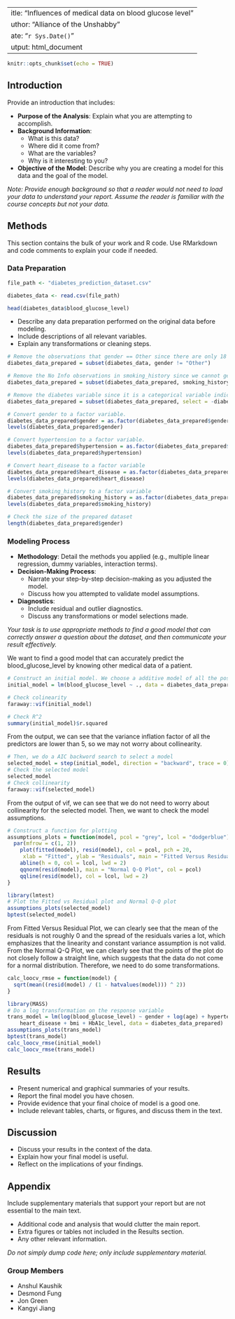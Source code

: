  ---
title: "Influences of medical data on blood glucose level"
author: "Alliance of the Unshabby"
date: "`r Sys.Date()`"
output: html_document
---

```r
knitr::opts_chunk$set(echo = TRUE)
```

## Introduction

Provide an introduction that includes:

- **Purpose of the Analysis**: Explain what you are attempting to accomplish.
- **Background Information**:
  - What is this data?
  - Where did it come from?
  - What are the variables?
  - Why is it interesting to you?
- **Objective of the Model**: Describe why you are creating a model for this data and the goal of the model.

*Note: Provide enough background so that a reader would not need to load your data to understand your report. Assume the reader is familiar with the course concepts but not your data.*

## Methods

This section contains the bulk of your work and R code. Use RMarkdown and code comments to explain your code if needed.

### Data Preparation

```r
file_path <- "diabetes_prediction_dataset.csv"

diabetes_data <- read.csv(file_path)

head(diabetes_data$blood_glucose_level)
```

- Describe any data preparation performed on the original data before modeling.
- Include descriptions of all relevant variables.
- Explain any transformations or cleaning steps.

```r
# Remove the observations that gender == Other since there are only 18 observations of that, which is a extremely small amount.
diabetes_data_prepared = subset(diabetes_data, gender != "Other")

# Remove the No Info observations in smoking_history since we cannot get smoking_history information from these observations.
diabetes_data_prepared = subset(diabetes_data_prepared, smoking_history != "No Info")

# Remove the diabetes variable since it is a categorical variable indicating the presence of diabetes, which is mainly determined by our response variable: blood_glucose_level. Thus, we don't want to include the diabetes variable as a predict variable.
diabetes_data_prepared = subset(diabetes_data_prepared, select = -diabetes)

# Convert gender to a factor variable.
diabetes_data_prepared$gender = as.factor(diabetes_data_prepared$gender)
levels(diabetes_data_prepared$gender)

# Convert hypertension to a factor variable.
diabetes_data_prepared$hypertension = as.factor(diabetes_data_prepared$hypertension)
levels(diabetes_data_prepared$hypertension)

# Convert heart_disease to a factor variable
diabetes_data_prepared$heart_disease = as.factor(diabetes_data_prepared$heart_disease)
levels(diabetes_data_prepared$heart_disease)

# Convert smoking_history to a factor variable
diabetes_data_prepared$smoking_history = as.factor(diabetes_data_prepared$smoking_history)
levels(diabetes_data_prepared$smoking_history)

# Check the size of the prepared dataset
length(diabetes_data_prepared$gender)
```

### Modeling Process

- **Methodology**: Detail the methods you applied (e.g., multiple linear regression, dummy variables, interaction terms).
- **Decision-Making Process**:
  - Narrate your step-by-step decision-making as you adjusted the model.
  - Discuss how you attempted to validate model assumptions.
- **Diagnostics**:
  - Include residual and outlier diagnostics.
  - Discuss any transformations or model selections made.

*Your task is to use appropriate methods to find a good model that can correctly answer a question about the dataset, and then communicate your result effectively.*

We want to find a good model that can accurately predict the blood_glucose_level by knowing other medical data of a patient.

```r
# Construct an initial model. We choose a additive model of all the possible predictors by multiple linear regression.
initial_model = lm(blood_glucose_level ~ ., data = diabetes_data_prepared)

# Check colinearity
faraway::vif(initial_model)

# Check R^2
summary(initial_model)$r.squared
```
From the output, we can see that the variance inflation factor of all the predictors are lower than 5, so we may not worry about collinearity.

```r
# Then, we do a AIC backword search to select a model
selected_model = step(initial_model, direction = "backward", trace = 0)
# Check the selected model
selected_model
# Check collinearity
faraway::vif(selected_model)
```
From the output of vif, we can see that we do not need to worry about collinearity for the selected model. Then, we want to check the model assumptions.

```r
# Construct a function for plotting
assumptions_plots = function(model, pcol = "grey", lcol = "dodgerblue") {
  par(mfrow = c(1, 2))
    plot(fitted(model), resid(model), col = pcol, pch = 20,
     xlab = "Fitted", ylab = "Residuals", main = "Fitted Versus Residuals Plot")
    abline(h = 0, col = lcol, lwd = 2)
    qqnorm(resid(model), main = "Normal Q-Q Plot", col = pcol)
    qqline(resid(model), col = lcol, lwd = 2)
}
```


```r
library(lmtest)
# Plot the Fitted vs Residual plot and Normal Q-Q plot
assumptions_plots(selected_model)
bptest(selected_model)
```

From Fitted Versus Residual Plot, we can clearly see that the mean of the residuals is not roughly 0 and the spread of the residuals varies a lot, which emphasizes that the linearity and constant variance assumption is not valid. From the Normal Q-Q Plot, we can clearly see that the points of the plot do not closely follow a straight line, which suggests that the data do not come for a normal distribution. Therefore, we need to do some transformations.

```r
calc_loocv_rmse = function(model) {
  sqrt(mean((resid(model) / (1 - hatvalues(model))) ^ 2))
}
```


```r
library(MASS)
# Do a log transformation on the response variable
trans_model = lm(log(blood_glucose_level) ~ gender + log(age) + hypertension + 
    heart_disease + bmi + HbA1c_level, data = diabetes_data_prepared)
assumptions_plots(trans_model)
bptest(trans_model)
calc_loocv_rmse(initial_model)
calc_loocv_rmse(trans_model)
```


## Results

- Present numerical and graphical summaries of your results.
- Report the final model you have chosen.
- Provide evidence that your final choice of model is a good one.
- Include relevant tables, charts, or figures, and discuss them in the text.

## Discussion

- Discuss your results in the context of the data.
- Explain how your final model is useful.
- Reflect on the implications of your findings.

## Appendix

Include supplementary materials that support your report but are not essential to the main text.

- Additional code and analysis that would clutter the main report.
- Extra figures or tables not included in the Results section.
- Any other relevant information.

*Do not simply dump code here; only include supplementary material.*

### Group Members

- Anshul Kaushik
- Desmond Fung
- Jon Green
- Kangyi Jiang

